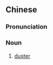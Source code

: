 {{also|掸子}}
==Chinese==
{{zh-forms|s=掸子|t2=撢子}}

===Pronunciation===
{{zh-pron
|m=dǎnzi
|c=daan6 zi2
|cat=n
}}

===Noun===
{{zh-noun}}

# [[duster]]